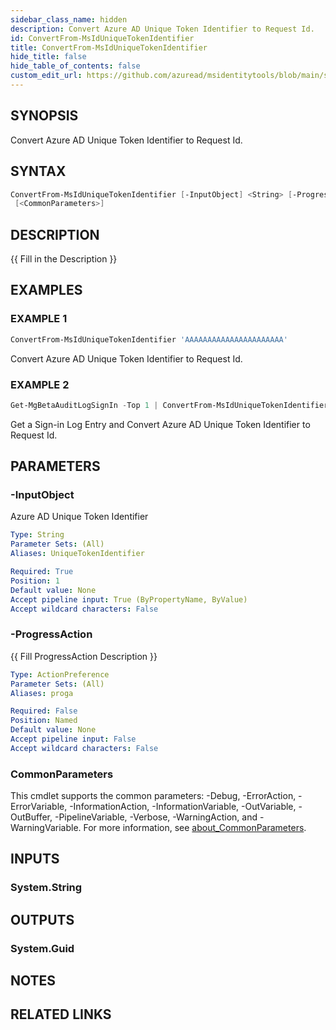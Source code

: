```yaml
---
sidebar_class_name: hidden
description: Convert Azure AD Unique Token Identifier to Request Id.
id: ConvertFrom-MsIdUniqueTokenIdentifier
title: ConvertFrom-MsIdUniqueTokenIdentifier
hide_title: false
hide_table_of_contents: false
custom_edit_url: https://github.com/azuread/msidentitytools/blob/main/src/ConvertFrom-MsIdUniqueTokenIdentifier.ps1
---
```


## SYNOPSIS

Convert Azure AD Unique Token Identifier to Request Id.

## SYNTAX

```powershell
ConvertFrom-MsIdUniqueTokenIdentifier [-InputObject] <String> [-ProgressAction <ActionPreference>]
 [<CommonParameters>]
```

## DESCRIPTION

\{\{ Fill in the Description \}\}

## EXAMPLES

### EXAMPLE 1

```powershell
ConvertFrom-MsIdUniqueTokenIdentifier 'AAAAAAAAAAAAAAAAAAAAAA'
```

Convert Azure AD Unique Token Identifier to Request Id.

### EXAMPLE 2

```powershell
Get-MgBetaAuditLogSignIn -Top 1 | ConvertFrom-MsIdUniqueTokenIdentifier
```

Get a Sign-in Log Entry and Convert Azure AD Unique Token Identifier to Request Id.

## PARAMETERS

### -InputObject

Azure AD Unique Token Identifier

```yaml
Type: String
Parameter Sets: (All)
Aliases: UniqueTokenIdentifier

Required: True
Position: 1
Default value: None
Accept pipeline input: True (ByPropertyName, ByValue)
Accept wildcard characters: False
```

### -ProgressAction

\{\{ Fill ProgressAction Description \}\}

```yaml
Type: ActionPreference
Parameter Sets: (All)
Aliases: proga

Required: False
Position: Named
Default value: None
Accept pipeline input: False
Accept wildcard characters: False
```

### CommonParameters

This cmdlet supports the common parameters: -Debug, -ErrorAction, -ErrorVariable, -InformationAction, -InformationVariable, -OutVariable, -OutBuffer, -PipelineVariable, -Verbose, -WarningAction, and -WarningVariable. For more information, see [about_CommonParameters](http://go.microsoft.com/fwlink/?LinkID=113216).

## INPUTS

### System.String

## OUTPUTS

### System.Guid

## NOTES

## RELATED LINKS

